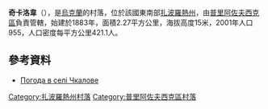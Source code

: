{{coord|46|32|58|N|35|38|35|E|scale:100000|display=title}}

'''奇卡洛韋'''（{{lang-uk|Чкалове}}），是[[烏克蘭|烏克蘭]]的村落，位於該國東南部[[扎波羅熱州|扎波羅熱州]]，由[[普里阿佐夫西克區|普里阿佐夫西克區]]負責管轄，始建於1883年，面積2.27平方公里，海拔高度15米，2001年人口955，人口密度每平方公里421.1人。

==參考資料==
* [http://weather.in.ua/ua/zaporozhskaja/28451 Погода в селі Чкалове]{{Wayback|url=http://weather.in.ua/ua/zaporozhskaja/28451 |date=20111220175034 }}

{{DEFAULTSORT:Чкалове}}
[[Category:扎波羅熱州村落|Category:扎波羅熱州村落]]
[[Category:普里阿佐夫西克區村落|Category:普里阿佐夫西克區村落]]


{{Zaporizhia-geo-stub}}